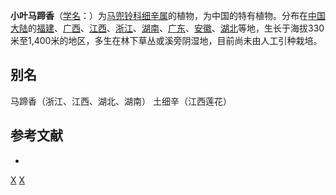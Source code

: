 {{Speciesbox 
| taxon = Asarum ichangense
| authority = [[诚静容|C. Y. Cheng]] et [[杨春澍|C. S. Yang]]
}}

'''小叶马蹄香'''（[[学名|学名]]：{{lang|la|''Asarum ichangense''}}）为[[马兜铃科|马兜铃科]][[细辛属|细辛属]]的植物，为中国的特有植物。分布在[[中国大陆|中国大陆]]的[[福建|福建]]、[[广西|广西]]、[[江西|江西]]、[[浙江|浙江]]、[[湖南|湖南]]、[[广东|广东]]、[[安徽|安徽]]、[[湖北|湖北]]等地，生长于海拔330米至1,400米的地区，多生在林下草丛或溪旁阴湿地，目前尚未由人工引种栽培。

== 别名 ==
马蹄香（浙江、江西、湖北、湖南） 土细辛（江西莲花）

== 参考文献 ==
<div class="references-small">
* {{cite web| url =http://www.bioinfo.cn/db05/KmzwSpecies.php?action=view&id=507| title =小叶马蹄香| work =《中国高等植物数据库全库》| publisher =中国科学院微生物研究所| author =昆明植物研究所| accessdate =2009-02-21| archive-date =2016-03-05| archive-url =https://web.archive.org/web/20160305004130/http://www.bioinfo.cn/db05/KmzwSpecies.php?action=view&id=507| dead-url =yes}}
</div>
{{Taxonbar|from=Q10958372}}

[[Category:细辛属|X]]
[[Category:中國特有植物|X]]